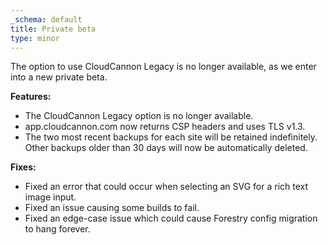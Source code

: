 ```yaml
---
_schema: default
title: Private beta
type: minor
---
```

The option to use CloudCannon Legacy is no longer available, as we enter into a new private beta.

**Features:**

* The CloudCannon Legacy option is no longer available.
* app.cloudcannon.com now returns CSP headers and uses TLS v1.3.
* The two most recent backups for each site will be retained indefinitely. Other backups older than 30 days will now be automatically deleted.

**Fixes:**

* Fixed an error that could occur when selecting an SVG for a rich text image input.
* Fixed an issue causing some builds to fail.
* Fixed an edge-case issue which could cause Forestry config migration to hang forever.